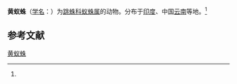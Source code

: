 {{Speciesbox
| name = 黄蚁蛛
| status = 
| status_system = 
| image = Myrmarachne-plataleoides1.jpg
| image_width = 250px
| genus = Myrmarachne
| species = plataleoides
| authority = (cambridge, 1869)<ref name=id14789>{{cite web| url =http://www.bioinfo.cn/db05/BjdwSpecies.php?action=view&id=14789| title =黄蚁蛛| work =《中国动物物种编目数据库》| publisher =中国科学院微生物研究所| author =中国科学院动物研究所| accessdate =2009-04-28| deadurl =yes| archiveurl =https://web.archive.org/web/20160305105927/http://www.bioinfo.cn/db05/BjdwSpecies.php?action=view&id=14789| archivedate =2016-03-05}}</ref>
}}

'''黄蚁蛛'''（[[学名|学名]]：{{lang|la|''Myrmarachne plataleoides''}}）为[[跳蛛科|跳蛛科]][[蚁蛛属|蚁蛛属]]的动物。分布于[[印度|印度]]、中国[[云南|云南]]等地。<ref name=id14789/>

== 参考文献 ==
{{reflist}}

{{Commons category|Myrmarachne plataleoides}}
{{Wikispecies|Myrmarachne plataleoides}}
{{Taxonbar|from=Q1307762}}

[[Category:蚁蛛属|黄蚁蛛]]


{{蜘蛛小作品}}